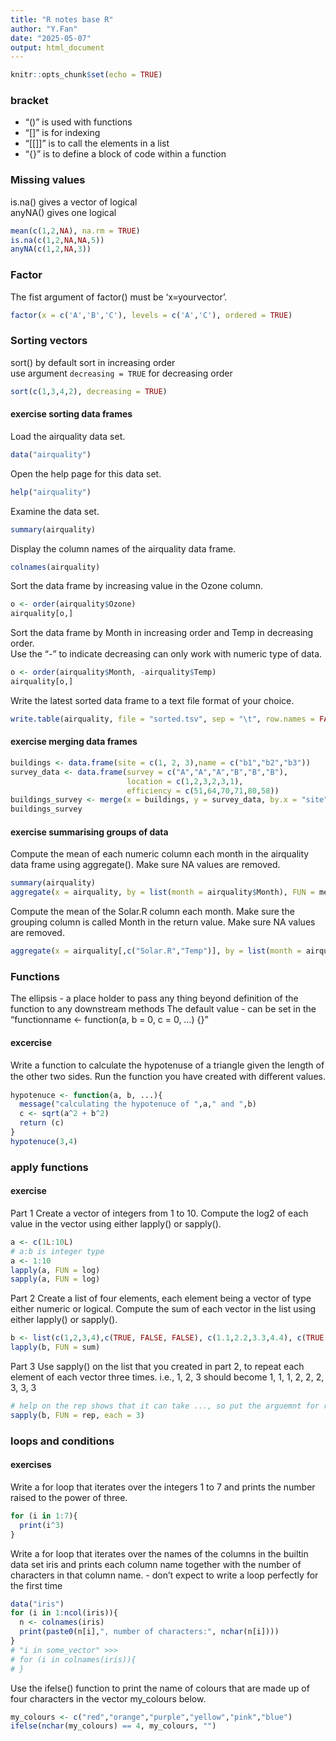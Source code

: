 ```yaml
---
title: "R notes base R"
author: "Y.Fan"
date: "2025-05-07"
output: html_document
---
```


```r
knitr::opts_chunk$set(echo = TRUE)
```

### bracket
- "()" is used with functions
- "[]" is for indexing
- "[[]]" is to call the elements in a list
- "{}" is to define a block of code within a function

### Missing values
is.na() gives a vector of logical\
anyNA() gives one logical
```r
mean(c(1,2,NA), na.rm = TRUE)
is.na(c(1,2,NA,NA,5))
anyNA(c(1,2,NA,3))
```

### Factor
The fist argument of factor() must be 'x=yourvector'.
```r
factor(x = c('A','B','C'), levels = c('A','C'), ordered = TRUE)
```

### Sorting vectors
sort() by default sort in increasing order\
use argument `decreasing = TRUE` for decreasing order
```r
sort(c(1,3,4,2), decreasing = TRUE)
```

#### exercise sorting data frames
Load the airquality data set.
```r
data("airquality")
```

Open the help page for this data set.
```r
help("airquality")
```

Examine the data set.
```r
summary(airquality)
```

Display the column names of the airquality data frame.
```r
colnames(airquality)
```

Sort the data frame by increasing value in the Ozone column.
```r
o <- order(airquality$Ozone)
airquality[o,]
```

Sort the data frame by Month in increasing order and Temp in decreasing order.\
Use the "-" to indicate decreasing can only work with numeric type of data.
```r
o <- order(airquality$Month, -airquality$Temp)
airquality[o,]
```

Write the latest sorted data frame to a text file format of your choice.
```r
write.table(airquality, file = "sorted.tsv", sep = "\t", row.names = FALSE)
```

#### exercise merging data frames
```r
buildings <- data.frame(site = c(1, 2, 3),name = c("b1","b2","b3"))
survey_data <- data.frame(survey = c("A","A","A","B","B","B"),
                          location = c(1,2,3,2,3,1),
                          efficiency = c(51,64,70,71,80,58))
buildings_survey <- merge(x = buildings, y = survey_data, by.x = "site", by.y = "location")
buildings_survey
```

#### exercise summarising groups of data
Compute the mean of each numeric column each month in the airquality data frame using aggregate().
Make sure NA values are removed.
```r
summary(airquality)
aggregate(x = airquality, by = list(month = airquality$Month), FUN = mean, na.rm = TRUE)
```

Compute the mean of the Solar.R column each month.
Make sure the grouping column is called Month in the return value.
Make sure NA values are removed.
```r
aggregate(x = airquality[,c("Solar.R","Temp")], by = list(month = airquality$Month), FUN = mean, na.rm = TRUE)
```

### Functions
The ellipsis
- a place holder to pass any thing beyond definition of the function to any downstream methods
The default value
- can be set in the "functionname <- function(a, b = 0, c = 0, ...) {}"

#### excercise
Write a function to calculate the hypotenuse of a triangle given the length of the other two sides.
Run the function you have created with diﬀerent values.
```r
hypotenuce <- function(a, b, ...){
  message("calculating the hypotenuce of ",a," and ",b)
  c <- sqrt(a^2 + b^2)
  return (c)
}
hypotenuce(3,4)
```

### apply functions
#### exercise
Part 1
Create a vector of integers from 1 to 10.
Compute the log2 of each value in the vector using either lapply() or sapply().
```r
a <- c(1L:10L)
# a:b is integer type
a <- 1:10 
lapply(a, FUN = log)
sapply(a, FUN = log)
```

Part 2
Create a list of four elements, each element being a vector of type either numeric or logical.
Compute the sum of each vector in the list using either lapply() or sapply().
```r
b <- list(c(1,2,3,4),c(TRUE, FALSE, FALSE), c(1.1,2.2,3.3,4.4), c(TRUE, TRUE))
lapply(b, FUN = sum)
```

Part 3
Use sapply() on the list that you created in part 2, to repeat each element of each vector three times.
i.e., 1, 2, 3 should become 1, 1, 1, 2, 2, 2, 3, 3, 3
```r
# help on the rep shows that it can take ..., so put the arguemnt for rep directly in the following
sapply(b, FUN = rep, each = 3)
```

### loops and conditions
#### exercises
Write a for loop that iterates over the integers 1 to 7 and prints the number raised to the power of three.
```r
for (i in 1:7){
  print(i^3)
}
```

Write a for loop that iterates over the names of the columns in the builtin data set iris and prints each
column name together with the number of characters in that column name.
- don't expect to write a loop perfectly for the first time
```r
data("iris")
for (i in 1:ncol(iris)){
  n <- colnames(iris)
  print(paste0(n[i],", number of characters:", nchar(n[i])))
}
# "i in some_vector" >>>
# for (i in colnames(iris)){
# }
```

Use the ifelse() function to print the name of colours that are made up of four characters in the vector
my_colours below.
```r
my_colours <- c("red","orange","purple","yellow","pink","blue")
ifelse(nchar(my_colours) == 4, my_colours, "")
```














